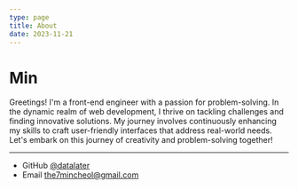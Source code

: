 ```yaml
---
type: page
title: About
date: 2023-11-21
---
```


# Min

Greetings! I'm a front-end engineer with a passion for problem-solving. 
In the dynamic realm of web development, I thrive on tackling challenges and finding innovative solutions. 
My journey involves continuously enhancing my skills to craft user-friendly interfaces that address real-world needs. 
Let's embark on this journey of creativity and problem-solving together!

---

- GitHub [@datalater](https://github.com/datalater)
- Email the7mincheol@gmail.com
